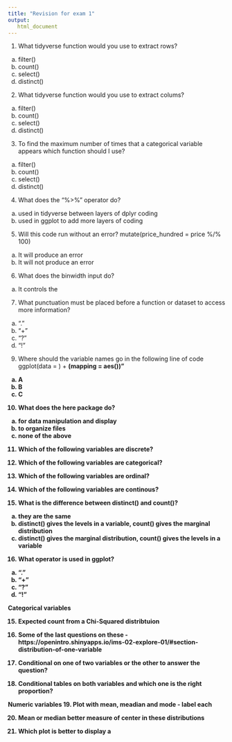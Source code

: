 ```yaml
---
title: "Revision for exam 1"
output: 
   html_document
---
```


1. What tidyverse function would you use to extract rows?
  a. filter()
  b. count()
  c. select()
  d. distinct()


2. What tidyverse function would you use to extract colums?
  a. filter()
  b. count()
  c. select()
  d. distinct()

3. To find the maximum number of times that a categorical variable appears which function should I use?
  a. filter()
  b. count()
  c. select()
  d. distinct()

4. What does the "%>%" operator do?
  a. used in tidyverse between layers of dplyr coding
  b. used in ggplot to add more layers of coding

5. Will this code run without an error? 
mutate(price_hundred = price %/% 100)
  a. It will produce an error
  b. It will not produce an error

6. What does the binwidth input do?
  a. It controls the 
  

7. What punctuation must be placed before a function or dataset to access more information?
  a. "."
  b. "+"
  c. "?"
  d. "!"

9. Where should the variable names go in the following line of code ggplot(data = <A>) + 
  <B>(mapping = aes(<C>))"
  a. A
  b. B
  c. C
  

10. What does the here package do?
  a. for data manipulation and display
  b. to organize files
  c. none of the above


11. Which of the following variables are discrete?


12. Which of the following variables are categorical?


13. Which of the following variables are ordinal?


14. Which of the following variables are continous?


15. What is the difference between distinct() and count()?
a. they are the same
b. distinct() gives the levels in a variable, count() gives the marginal distribution
c. distinct() gives the marginal distribution, count() gives the levels in a variable

16. What operator is used in ggplot? 
  a. "."
  b. "+"
  c. "?"
  d. "!"

Categorical variables

15. Expected count from a Chi-Squared distribtuion 


16. Some of the last questions on these - https://openintro.shinyapps.io/ims-02-explore-01/#section-distribution-of-one-variable


17. Conditional on one of two variables or the other to answer the question?


18. Conditional tables on both variables and which one is the right proportion?


Numeric variables
19. Plot with mean, meadian and mode - label each

20. Mean or median better measure of center in these distributions

21. Which plot is better to display a 
